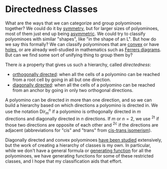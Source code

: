 # Directedness Classes

What are the ways that we can categorize and group polyominoes together? We could do it by [symmetry](/symmetry), but for larger sizes of polyominoes, most of them just end up being [asymmetric](/symmetry/none). We could try to classify polyominoes with similar "shapes", like "in the shape of an L". But how do we say this formally? We can classify polyominoes that are [convex](/glossary/convex) or have [holes](/glossary/hole), or are already well-studied in mathematics such as [Ferrers diagrams]. But can we find some sort of unifying thing to group them by?

There _is_ a property that gives us such a hierarchy, called _directedness_:

- [orthogonally directed](/glossary/orthogonally-directed): when all the cells of a polyomino can be reached from a root cell by going in all but one direction.
- [diagonally directed](/glossary/diagonally-directed): when all the cells of a polyomino can be reached from an anchor by going in only two orthogonal directions.

A polyomino can be directed in more than one direction, and so we can build a hierarchy based on which directions a polyomino is directed in. We use the notation $\textrm{Dir}_m^n$ if a polyomino is orthogonally directed in $m$ directions and diagonally directed in $n$ directions. If $m$ or $n = 2$, we use $^{2\textrm{t}}$ if those two directions are opposite of each other and $^{2\textrm{c}}$ if the directions are adjacent (abbreviations for "cis" and "trans" from [cis-trans isomerism]).

Diagonally directed and convex polyominoes [have been studied] extensively, but the work of creating a hierarchy of classes is my own. In particular, while we don't have a general formula or [generating function] for all the polyominoes, we have generating functions for some of these restricted classes, and I hope that my classification aids that effort.

[have been studied]: https://www.sciencedirect.com/science/article/pii/0012365X9500003F
[generating function]: https://en.wikipedia.org/wiki/Generating_function
[ferrers diagrams]: https://en.wikipedia.org/wiki/Partition_(number_theory)#Ferrers_diagram
[cis-trans isomerism]: https://en.wikipedia.org/wiki/Cis%E2%80%93trans_isomerism
